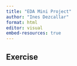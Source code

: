 ```yaml
---
title: "EDA Mini Project"
author: "Ines Dezcallar"
format: html
editor: visual
embed-resources: true
---
```


## Exercise
